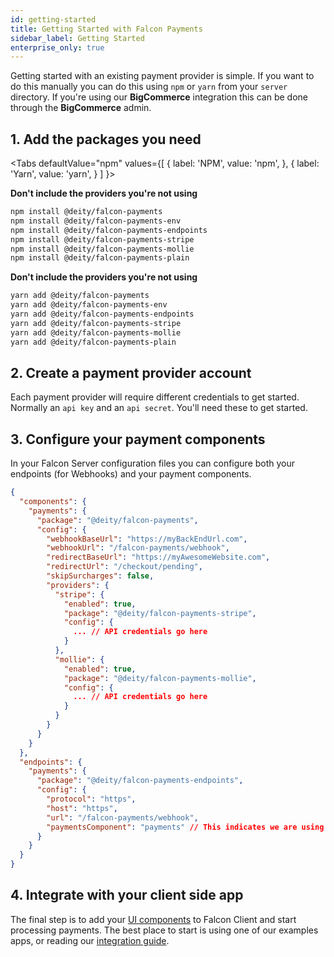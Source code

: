 ```yaml
---
id: getting-started
title: Getting Started with Falcon Payments
sidebar_label: Getting Started
enterprise_only: true
---
```


Getting started with an existing payment provider is simple. If you want to do this manually you can do this using `npm` or `yarn` from your `server` directory.  If you're using our **BigCommerce** integration this can be done through the **BigCommerce** admin.

## 1. Add the packages you need


<Tabs
  defaultValue="npm"
  values={[
    { label: 'NPM', value: 'npm', },
    { label: 'Yarn', value: 'yarn', }
  ]
}>
<TabItem value="npm">

**Don't include the providers you're not using**

```bash
npm install @deity/falcon-payments
npm install @deity/falcon-payments-env
npm install @deity/falcon-payments-endpoints
npm install @deity/falcon-payments-stripe
npm install @deity/falcon-payments-mollie
npm install @deity/falcon-payments-plain
```

</TabItem>
<TabItem value="yarn">

**Don't include the providers you're not using**

```bash
yarn add @deity/falcon-payments
yarn add @deity/falcon-payments-env
yarn add @deity/falcon-payments-endpoints
yarn add @deity/falcon-payments-stripe
yarn add @deity/falcon-payments-mollie
yarn add @deity/falcon-payments-plain
```

</TabItem>
</Tabs>

## 2. Create a payment provider account

Each payment provider will require different credentials to get started. Normally an `api key` and an `api secret`. You'll need these to get started.

## 3. Configure your payment components

In your Falcon Server configuration files you can configure both your endpoints (for Webhooks) and your payment components. 


```json
{
  "components": {
    "payments": {
      "package": "@deity/falcon-payments",
      "config": {
        "webhookBaseUrl": "https://myBackEndUrl.com",
        "webhookUrl": "/falcon-payments/webhook",
        "redirectBaseUrl": "https://myAwesomeWebsite.com",
        "redirectUrl": "/checkout/pending",
        "skipSurcharges": false,
        "providers": {
          "stripe": {
            "enabled": true,
            "package": "@deity/falcon-payments-stripe", 
            "config": {
              ... // API credentials go here
            }
          },
          "mollie": {
            "enabled": true,
            "package": "@deity/falcon-payments-mollie",
            "config": {
              ... // API credentials go here
            }
          }
        }
      }
    }
  },
  "endpoints": {
    "payments": {
      "package": "@deity/falcon-payments-endpoints",
      "config": {
        "protocol": "https",
        "host": "https",
        "url": "/falcon-payments/webhook",
        "paymentsComponent": "payments" // This indicates we are using the payments compoent, that in turn is using @deity/falcon-payments
      }
    }
  }
}
```

## 4. Integrate with your client side app
The final step is to add your [UI components](../ui) to Falcon Client and start processing payments. The best place to start is using one of our examples apps, or reading our [integration guide](integration).

